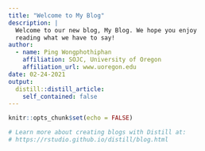 ```yaml
---
title: "Welcome to My Blog"
description: |
  Welcome to our new blog, My Blog. We hope you enjoy 
  reading what we have to say!
author:
  - name: Ping Wongphothiphan 
    affiliation: SOJC, University of Oregon
    affiliation_url: www.uoregon.edu
date: 02-24-2021
output:
  distill::distill_article:
    self_contained: false
---
```


```r
knitr::opts_chunk$set(echo = FALSE)

# Learn more about creating blogs with Distill at:
# https://rstudio.github.io/distill/blog.html

```



